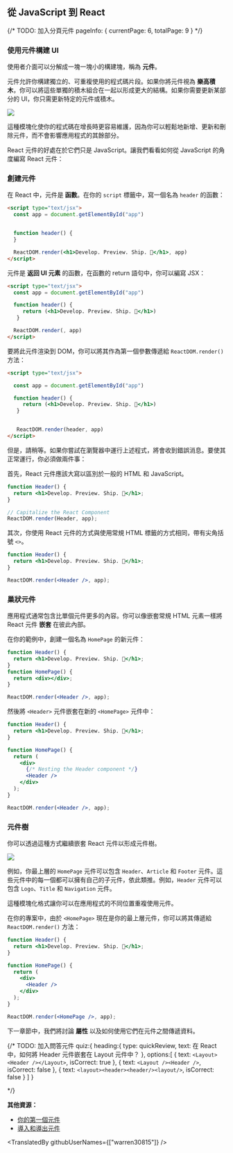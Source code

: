 ## 從 JavaScript 到 React

{/*
    TODO: 加入分頁元件
    pageInfo: {
        currentPage: 6,
        totalPage: 9
    }
*/}

### 使用元件構建 UI

使用者介面可以分解成一塊一塊小的構建塊，稱為 **元件**。

元件允許你構建獨立的、可重複使用的程式碼片段。如果你將元件視為 **樂高積木**，你可以將這些單獨的積木組合在一起以形成更大的結構。如果你需要更新某部分的 UI，你只需更新特定的元件或積木。

![](https://nextjs.org/static/images/learn/foundations/components.png)

這種模塊化使你的程式碼在增長時更容易維護，因為你可以輕鬆地新增、更新和刪除元件，而不會影響應用程式的其餘部分。

React 元件的好處在於它們只是 JavaScript。讓我們看看如何從 JavaScript 的角度編寫 React 元件：

### 創建元件

在 React 中，元件是 **函數**。在你的 `script` 標籤中，寫一個名為 `header` 的函數：

```html
<script type="text/jsx">
  const app = document.getElementById("app")


  function header() {
  }

  ReactDOM.render(<h1>Develop. Preview. Ship. 🚀</h1>, app)
</script>
```

元件是 **返回 UI 元素** 的函數，在函數的 return 語句中，你可以編寫 JSX：

```html
<script type="text/jsx">
  const app = document.getElementById("app")

  function header() {
     return (<h1>Develop. Preview. Ship. 🚀</h1>)
   }

  ReactDOM.render(, app)
</script>
```

要將此元件渲染到 DOM，你可以將其作為第一個參數傳遞給 `ReactDOM.render()` 方法：

```html
<script type="text/jsx">

  const app = document.getElementById("app")

  function header() {
     return (<h1>Develop. Preview. Ship. 🚀</h1>)
   }


   ReactDOM.render(header, app)
</script>
```

但是，請稍等。如果你嘗試在瀏覽器中運行上述程式，將會收到錯誤消息。要使其正常運行，你必須做兩件事： 

首先，React 元件應該大寫以區別於一般的 HTML 和 JavaScript。

```jsx
function Header() {
  return <h1>Develop. Preview. Ship. 🚀</h1>;
}

// Capitalize the React Component
ReactDOM.render(Header, app);
```

其次，你使用 React 元件的方式與使用常規 HTML 標籤的方式相同，帶有尖角括號 `<>`。

```jsx
function Header() {
  return <h1>Develop. Preview. Ship. 🚀</h1>;
}

ReactDOM.render(<Header />, app);
```

### 巢狀元件

應用程式通常包含比單個元件更多的內容。你可以像嵌套常規 HTML 元素一樣將 React 元件 **嵌套** 在彼此內部。

在你的範例中，創建一個名為 `HomePage` 的新元件：

```jsx
function Header() {
  return <h1>Develop. Preview. Ship. 🚀</h1>;
}
function HomePage() {
  return <div></div>;
}

ReactDOM.render(<Header />, app);
```

然後將 `<Header>` 元件嵌套在新的 `<HomePage>` 元件中：

```jsx
function Header() {
  return <h1>Develop. Preview. Ship. 🚀</h1>;
}

function HomePage() {
  return (
    <div>
      {/* Nesting the Header component */}
      <Header />
    </div>
  );
}

ReactDOM.render(<Header />, app);
```

### 元件樹

你可以透過這種方式繼續嵌套 React 元件以形成元件樹。

![](https://nextjs.org/static/images/learn/foundations/component-tree.png)

例如，你最上層的 `HomePage` 元件可以包含 `Header`、`Article` 和 `Footer` 元件。這些元件中的每一個都可以擁有自己的子元件，依此類推。例如，`Header` 元件可以包含 `Logo`、`Title` 和 `Navigation` 元件。

這種模塊化格式讓你可以在應用程式的不同位置重複使用元件。

在你的專案中，由於 `<HomePage>` 現在是你的最上層元件，你可以將其傳遞給 `ReactDOM.render()` 方法：

```jsx
function Header() {
  return <h1>Develop. Preview. Ship. 🚀</h1>;
}

function HomePage() {
  return (
    <div>
      <Header />
    </div>
  );
}

ReactDOM.render(<HomePage />, app);
```

下一章節中，我們將討論 **屬性** 以及如何使用它們在元件之間傳遞資料。

{/*
    TODO: 加入問答元件
    quiz:{
        heading:{
            type: quickReview,
            text: 在 React 中，如何將 Header 元件嵌套在 Layout 元件中？
        },
        options:[
            {
                text: `<Layout><Header /></Layout>`,
                isCorrect: true
            },
            {
                text: `<Layout /><Header />`,
                isCorrect: false
            },
            {
                text: `<layout><header><header/><layout/>`,
                isCorrect: false
            }
        ]
    }

*/}

**其他資源：**

- [你的第一個元件](https://beta.reactjs.org/learn/your-first-component)
- [導入和導出元件](https://beta.reactjs.org/learn/importing-and-exporting-components)

<TranslatedBy githubUserNames={["warren30815"]} />
